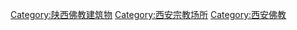 [[Category:陕西佛教建筑物|Category:陕西佛教建筑物]]
[[Category:西安宗教场所|Category:西安宗教场所]]
[[Category:西安佛教|Category:西安佛教]]